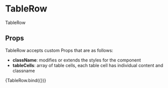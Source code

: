 
<Meta title="components/atoms/TableRow" decorators={[withDesign]} />

# TableRow

TableRow

## Props

TableRow accepts custom Props that are as follows:

- <b>className</b>: modifies or extends the styles for the component
- <b>tableCells</b>: array of table cells, each table cell has individual content and classname

<Canvas>
  <Story
    name="TableRow"
    parameters={{
      design: {
        type: 'figma',
        url: '',
      },
    }}
    args={{
      className: '',
      tableCells: [
        { content: 'Adam@gmail.com', className: 'rounded-l-lg' },
        { content: 'Mrkovicka', className: '' },
        { content: 'Adam', className: '' },
        { content: '#1', className: 'rounded-r-lg' },
      ],
    }}
  >
    {TableRow.bind({})}
  </Story>
</Canvas>

<ArgsTable of={TableRow} />
